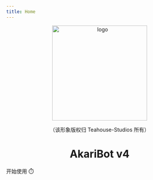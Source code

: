 ```yaml
---
title: Home
---
```



<div align="center">
    <img width="256" src="https://s2.loli.net/2023/08/24/7HGPQ92Ro38yS6z.png" alt="logo" />
    <p>（该形象版权归 Teahouse-Studios 所有）</p>

# AkariBot v4

</div>
<div className={styles.buttons}>
    <Link
        className="button button--primary button--lg"
        to="/docs/intro">
        开始使用 ⏱️
    </Link>
</div>
<HomepageFeatures />
